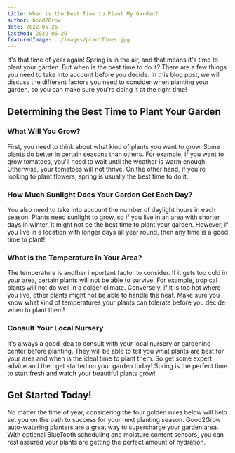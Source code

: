 ```yaml
---
title: When is the Best Time to Plant My Garden?
author: Good2Grow
date: 2022-06-26
lastMod: 2022-06-26
featuredImage: ../images/plantTimes.jpg
---
```


It's that time of year again! Spring is in the air, and that means it's time to plant your garden. But when is the best time to do it? There are a few things you need to take into account before you decide. In this blog post, we will discuss the different factors you need to consider when planting your garden, so you can make sure you're doing it at the right time!

<h2>Determining the Best Time to Plant Your Garden</h2>

<h3>What Will You Grow?</h3>

First, you need to think about what kind of plants you want to grow. Some plants do better in certain seasons than others. For example, if you want to grow tomatoes, you'll need to wait until the weather is warm enough. Otherwise, your tomatoes will not thrive. On the other hand, if you're looking to plant flowers, spring is usually the best time to do it.

<h3>How Much Sunlight Does Your Garden Get Each Day?</h3>

You also need to take into account the number of daylight hours in each season. Plants need sunlight to grow, so if you live in an area with shorter days in winter, it might not be the best time to plant your garden. However, if you live in a location with longer days all year round, then any time is a good time to plant!

<h3>What Is the Temperature in Your Area?</h3>

The temperature is another important factor to consider. If it gets too cold in your area, certain plants will not be able to survive. For example, tropical plants will not do well in a colder climate. Conversely, if it is too hot where you live, other plants might not be able to handle the heat. Make sure you know what kind of temperatures your plants can tolerate before you decide when to plant them!

<h3>Consult Your Local Nursery</h3>

It's always a good idea to consult with your local nursery or gardening center before planting. They will be able to tell you what plants are best for your area and when is the ideal time to plant them. So get some expert advice and then get started on your garden today! Spring is the perfect time to start fresh and watch your beautiful plants grow!

<h2>Get Started Today!</h2>

No matter the time of year, considering the four golden rules below will help set you on the path to success for your next planting season. Good2Grow auto-watering planters are a great way to supercharge your garden area. With optional BlueTooth scheduling and moisture content sensors, you can rest assured your plants are getting the perfect amount of hydration.

